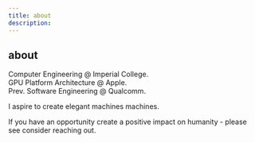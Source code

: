 ```yaml
---
title: about
description: 
---
```


## about

Computer Engineering @ Imperial College. <br>
GPU Platform Architecture @ Apple. <br>
Prev. Software Engineering @ Qualcomm. <br>

I aspire to create elegant machines machines.

If you have an opportunity create a positive impact on humanity - please see consider reaching out.

